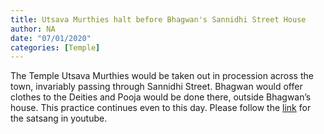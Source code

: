 ```yaml
---
title: Utsava Murthies halt before Bhagwan's Sannidhi Street House
author: NA
date: "07/01/2020"
categories: [Temple]
---
```

The Temple Utsava Murthies would be taken out in procession across the town, invariably passing through Sannidhi Street. Bhagwan would offer clothes to the Deities and Pooja would be done there, outside Bhagwan's house. This practice continues even to this day.
 Please follow the [link](https://youtu.be/pw6zlcrN77A?si=KSjoBjADtunYS-NF) for the satsang in youtube.
